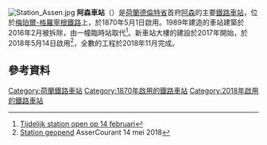 {{Multiple issues|
{{Expand language|1=nl|time=2021-01-16T08:51:57+00:00}}
{{Refimprove|time=2021-01-16T08:51:57+00:00}}
}}
{{noteTA
|G1=荷兰地名
}}
{{Infobox Station
|BoxWidth = 24em
|Title = 阿森车站
|SubTitle = 
|EngTitle = Station Assen
|EngSubTitle = 
|StationSymbol = 
|symbol_right=[[File:Nederlandse_spoorwegen_logo.svg|20px]] 
|linecolour = #22428B
|ImageName = Station Assen 2019 (2).jpg
|ImageSize = 290px
|ImageCaption = 
|ImagePadding = 0
|Code = Asn
|Operator = [[荷兰铁路|荷兰铁路]]
|Owned = 
|Line = 梅珀爾-格羅寧根鐵路
|Place = {{NED}}[[德倫特省|德倫特省]][[阿森|阿森]]
|Coord = 
|Style = 地面車站
|Hall Style = 
|PlatformType = 
|PlatformNumber = 2
|TrackNum = 
|Interchange = 
|ExitNumber = 
|StartDate = 1870年5月1日
|Elevation = 
|Depth = 
|connection = 
|yearly ridership = 
|daily ridership = 
}}

[[File:Station_Assen.jpg|thumb]]
'''阿森車站'''（{{lang-nl|Station Assen}}）是[[荷蘭|荷蘭]][[德倫特省|德倫特省]]首府[[阿森|阿森]]的主要[[鐵路車站|鐵路車站]]，位於[[梅珀爾-格羅寧根鐵路|梅珀爾-格羅寧根鐵路]]上，於1870年5月1日啟用。1989年建造的車站建築於2016年2月被拆除，由一幢臨時站取代<ref>[https://web.archive.org/web/20160812215956/http://florijnas.com/projecten/stationsgebied/nieuwsarchief/tijdelijk-station-open-op-14-februari-3 Tijdelijk station open op 14 februari]</ref>。新車站大樓的建設於2017年開始，於2018年5月14日啟用<ref>[https://www.assercourant.nl/achtergrond/538040/in-beeld-feestelijke-opening-station-assen.html Station geopend] {{Wayback|url=https://www.assercourant.nl/achtergrond/538040/in-beeld-feestelijke-opening-station-assen.html |date=20180515184336 }} AsserCourant 14 mei 2018</ref>，全數的工程於2018年11月完成。

==參考資料==
{{reflist}}

{{Commons category|Station Assen}}

[[Category:荷蘭鐵路車站|Category:荷蘭鐵路車站]]
[[Category:1870年啟用的鐵路車站|Category:1870年啟用的鐵路車站]]
[[Category:2018年啟用的鐵路車站|Category:2018年啟用的鐵路車站]]